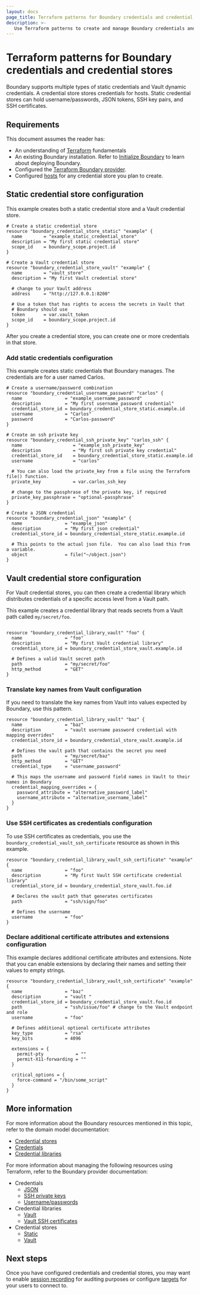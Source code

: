 ```yaml
---
layout: docs
page_title: Terraform patterns for Boundary credentials and credential stores
description: >-
   Use Terraform patterns to create and manage Boundary credentials and credential stores. Learn how to create static or Vault credential stores, add credentials.
---
```


# Terraform patterns for Boundary credentials and credential stores

Boundary supports multiple types of static credentials and Vault dynamic credentials. A credential store stores credentials for hosts. Static credential stores can hold username/passwords, JSON tokens, SSH key pairs, and SSH certificates.

## Requirements

This document assumes the reader has:

- An understanding of [Terraform](/terraform/docs) fundamentals
- An existing Boundary installation. Refer to [Initialize Boundary](/boundary/docs/install-boundary/initialize) to learn about deploying Boundary.
- Configured the [Terraform Boundary provider](/boundary/docs/install-boundary/terraform-patterns/#terraform-provider-configuration).
- Configured [hosts](/boundary/docs/install-boundary/terraform-patterns/terraform-hosts-and-host-management) for any credential store you plan to create.

## Static credential store configuration

This example creates both a static credential store and a Vault credential store.

```hcl
# Create a static credential store
resource "boundary_credential_store_static" "example" {
  name        = "example_static_credential_store"
  description = "My first static credential store"
  scope_id    = boundary_scope.project.id
}

# Create a Vault credential store
resource "boundary_credential_store_vault" "example" {
  name        = "vault_store"
  description = "My first Vault credential store"

  # change to your Vault address
  address     = "http://127.0.0.1:8200"

  # Use a token that has rights to access the secrets in Vault that
  # Boundary should use
  token       = var.vault_token
  scope_id    = boundary_scope.project.id
}
```

After you create a credential store, you can create one or more credentials in that store.

### Add static credentials configuration

This example creates static credentials that Boundary manages. The credentials are for a user named Carlos.

```hcl
# Create a username/password combination
resource "boundary_credential_username_password" "carlos" {
  name                = "example_username_password"
  description         = "My first username password credential"
  credential_store_id = boundary_credential_store_static.example.id
  username            = "Carlos"
  password            = "Carlos-password"
}

# Create an ssh private key
resource "boundary_credential_ssh_private_key" "carlos_ssh" {
  name                   = "example_ssh_private_key"
  description            = "My first ssh private key credential"
  credential_store_id    = boundary_credential_store_static.example.id
  username               = "carlos"

  # You can also load the private_key from a file using the Terraform file() function.
  private_key            = var.carlos_ssh_key

  # change to the passphrase of the private key, if required
  private_key_passphrase = "optional-passphrase"
}

# Create a JSON credential
resource "boundary_credential_json" "example" {
  name                = "example_json"
  description         = "My first json credential"
  credential_store_id = boundary_credential_store_static.example.id

  # This points to the actual json file.  You can also load this from a variable.
  object              = file("~/object.json")
}
```

## Vault credential store configuration

For Vault credential stores, you can then create a credential library which distributes credentials of a specific access level from a Vault path.

This example creates a credential library that reads secrets from a Vault path called `my/secret/foo`.

```hcl

resource "boundary_credential_library_vault" "foo" {
  name                = "foo"
  description         = "My first Vault credential library"
  credential_store_id = boundary_credential_store_vault.example.id

  # Defines a valid Vault secret path
  path                = "my/secret/foo"
  http_method         = "GET"
}
```

### Translate key names from Vault configuration

If you need to translate the key names from Vault into values expected by
Boundary, use this pattern.

```hcl
resource "boundary_credential_library_vault" "baz" {
  name                = "baz"
  description         = "vault username password credential with mapping overrides"
  credential_store_id = boundary_credential_store_vault.example.id

  # Defines the vault path that contains the secret you need
  path                = "my/secret/baz"
  http_method         = "GET"
  credential_type     = "username_password"

  # This maps the username and password field names in Vault to their names in Boundary
  credential_mapping_overrides = {
    password_attribute = "alternative_password_label"
    username_attribute = "alternative_username_label"
  }
}
```

### Use SSH certificates as credentials configuration

To use SSH certificates as credentials, you use the `boundary_credential_vault_ssh_certificate` resource as shown in this example.

```hcl
resource "boundary_credential_library_vault_ssh_certificate" "example" {
  name                = "foo"
  description         = "My first Vault SSH certificate credential library"
  credential_store_id = boundary_credential_store_vault.foo.id

  # Declares the vault path that generates certificates
  path                = "ssh/sign/foo"

  # Defines the username
  username            = "foo"
}
```
### Declare additional certificate attributes and extensions configuration

This example declares additional certificate attributes and extensions. Note that you can enable extensions by declaring their names and setting their values to empty strings.

```hcl
resource "boundary_credential_library_vault_ssh_certificate" "example" {
  name                = "baz"
  description         = "vault "
  credential_store_id = boundary_credential_store_vault.foo.id
  path                = "ssh/issue/foo" # change to the Vault endpoint and role
  username            = "foo"

  # Defines additional optional certificate attributes
  key_type            = "rsa"
  key_bits            = 4096

  extensions = {
    permit-pty            = ""
    permit-X11-forwarding = ""
  }

  critical_options = {
    force-command = "/bin/some_script"
  }
}
```

## More information

For more information about the Boundary resources mentioned in this topic, refer to the domain model documentation:

- [Credential stores](/boundary/docs/concepts/domain-model/credential-stores)
- [Credentials](/boundary/docs/concepts/domain-model/credentials)
- [Credential libraries](/boundary/docs/concepts/domain-model/credential-libraries)

For more information about managing the following resources using Terraform, refer to the Boundary provider documentation:

- Credentials
    - [JSON](https://registry.terraform.io/providers/hashicorp/boundary/latest/docs/resources/credential_json/)
    - [SSH private keys](https://registry.terraform.io/providers/hashicorp/boundary/latest/docs/resources/credential_ssh_private_key/)
    - [Username/passwords](https://registry.terraform.io/providers/hashicorp/boundary/latest/docs/resources/credential_username_password/)
- Credential libraries
    - [Vault](https://registry.terraform.io/providers/hashicorp/boundary/latest/docs/resources/credential_library_vault/)
    - [Vault SSH certificates](https://registry.terraform.io/providers/hashicorp/boundary/latest/docs/resources/credential_library_vault_ssh_certificate/)
- Credential stores
    - [Static](https://registry.terraform.io/providers/hashicorp/boundary/latest/docs/resources/credential_store_static/)
    - [Vault](https://registry.terraform.io/providers/hashicorp/boundary/latest/docs/resources/credential_store_vault/)

## Next steps

Once you have configured credentials and credential stores, you may want to enable [session recording](/boundary/docs/install-boundary/terraform-patterns/terraform-session-recording) for auditing purposes or configure [targets](/boundary/docs/install-boundary/terraform-patterns/terraform-targets) for your users to connect to.
